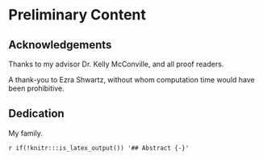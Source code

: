 # Preliminary Content {-}

## Acknowledgements {-}

Thanks to my advisor Dr. Kelly McConville, and all proof readers.

A thank-you to Ezra Shwartz, without whom computation time would have been prohibitive.

## Dedication {-}

My family.

`r if(!knitr:::is_latex_output()) '## Abstract {-}'`
